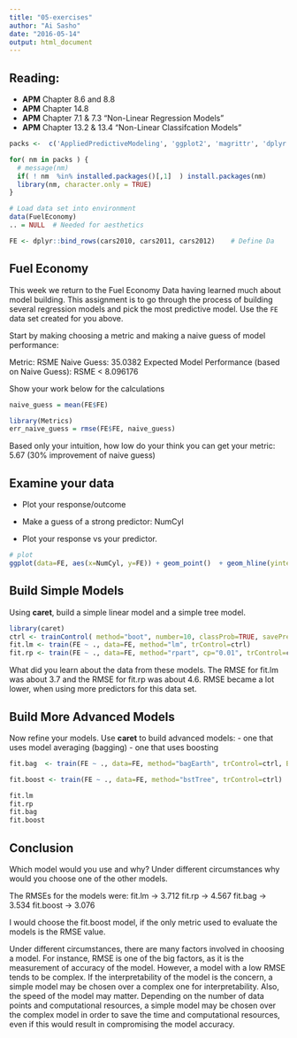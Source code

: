 ```yaml
---
title: "05-exercises"
author: "Ai Sasho"
date: "2016-05-14"
output: html_document
---
```


## Reading:
- **APM** Chapter 8.6 and 8.8 
- **APM** Chapter 14.8 
- **APM** Chapter 7.1 & 7.3 "Non-Linear Regression Models"
- **APM** Chapter 13.2 & 13.4 "Non-Linear Classifcation Models"


```r

packs <-  c('AppliedPredictiveModeling', 'ggplot2', 'magrittr', 'dplyr')

for( nm in packs ) { 
  # message(nm)
  if( ! nm  %in% installed.packages()[,1]  ) install.packages(nm)
  library(nm, character.only = TRUE)
}

# Load data set into environment
data(FuelEconomy)
.. = NULL  # Needed for aesthetics 

FE <- dplyr::bind_rows(cars2010, cars2011, cars2012)    # Define Da

```

## Fuel Economy 


This week we return to the Fuel Economy Data having learned much about model building. This assignment is to go through the process of building several regression models and pick the most predictive model. Use the `FE` data set created for you above.


Start by making choosing a metric and making a naive guess of model performance: 

Metric: RSME
Naive Guess: 35.0382
Expected Model Performance (based on Naive Guess): RSME < 8.096176

Show your work below for the calculations

```r

naive_guess = mean(FE$FE)

library(Metrics)
err_naive_guess = rmse(FE$FE, naive_guess)

```


Based only your intuition, how low do your think you can get your metric: 5.67 (30% improvement of naive guess)


## Examine your data

 * Plot your response/outcome 

 * Make a guess of a strong predictor: NumCyl 
 * Plot your response vs your predictor. 

```r

# plot
ggplot(data=FE, aes(x=NumCyl, y=FE)) + geom_point()  + geom_hline(yintercept = naive_guess)


```



## Build Simple Models

Using **caret**, build a simple linear model and a simple tree model. 

```r
library(caret)
ctrl <- trainControl( method="boot", number=10, classProb=TRUE, savePrediction=TRUE )
fit.lm <- train(FE ~ ., data=FE, method="lm", trControl=ctrl)
fit.rp <- train(FE ~ ., data=FE, method="rpart", cp="0.01", trControl=ctrl)

```


What did you learn about the data from these models.
The RMSE for fit.lm was about 3.7 and the RMSE for fit.rp was about 4.6. RMSE became a lot lower, when using more predictors for this data set.


## Build More Advanced Models

Now refine your models. Use **caret** to build advanced models:
- one that uses model averaging (bagging) 
- one that uses boosting 

```r

fit.bag  <- train(FE ~ ., data=FE, method="bagEarth", trControl=ctrl, B=10)

fit.boost <- train(FE ~ ., data=FE, method="bstTree", trControl=ctrl)


```

```r

fit.lm
fit.rp
fit.bag
fit.boost

```

## Conclusion 

Which model would you use and why?  Under different circumstances why would you choose one of the other models.

The RMSEs for the models were:
fit.lm -> 3.712
fit.rp -> 4.567
fit.bag -> 3.534
fit.boost -> 3.076

I would choose the fit.boost model, if the only metric used to evaluate the models is the RMSE value. 

Under different circumstances, there are many factors involved in choosing a model. For instance, RMSE is one of the big factors, as it is the measurement of accuracy of the model. However, a model with a low RMSE tends to be complex.  If the interpretability of the model is the concern, a simple model may be chosen over a complex one for interpretability. Also, the speed of the model may matter. Depending on the number of data points and computational resources, a simple model may be chosen over the complex model in order to save the time and computational resources, even if this would result in compromising the model accuracy.


